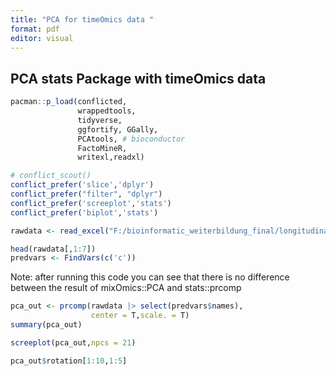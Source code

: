 ```yaml
---
title: "PCA for timeOmics data "
format: pdf
editor: visual
---
```


## PCA stats Package with timeOmics data

```r

pacman::p_load(conflicted,
               wrappedtools,
               tidyverse,
               ggfortify, GGally,
               PCAtools, # bioconductor
               FactoMineR,
               writexl,readxl)

# conflict_scout()
conflict_prefer('slice','dplyr')
conflict_prefer("filter", "dplyr")
conflict_prefer('screeplot','stats')
conflict_prefer('biplot','stats')
```

```r

rawdata <- read_excel("F:/bioinformatic_weiterbildung_final/longitudinalOmics/Data/timeOmics_data.xlsx")

head(rawdata[,1:7])
predvars <- FindVars(c('c'))

```

Note: after running this code you can see that there is no difference between the result of mixOmics::PCA and stats::prcomp

```r
pca_out <- prcomp(rawdata |> select(predvars$names),
                  center = T,scale. = T)
summary(pca_out)

screeplot(pca_out,npcs = 21)

pca_out$rotation[1:10,1:5]

```
